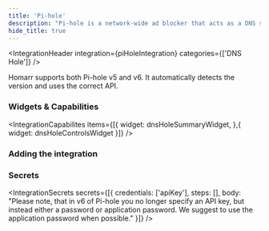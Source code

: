 ```yaml
---
title: 'Pi-hole'
description: "Pi-hole is a network-wide ad blocker that acts as a DNS sinkhole, blocking unwanted content and improving your browsing experience."
hide_title: true
---
```




<IntegrationHeader
    integration={piHoleIntegration}
    categories={['DNS Hole']}
/>

<Alert type="note" className='my-2'>
    Homarr supports both Pi-hole v5 and v6. It automatically detects the version and uses the correct API.
</Alert>

### Widgets & Capabilities
<IntegrationCapabilites
    items={[{
        widget: dnsHoleSummaryWidget,
    },{
        widget: dnsHoleControlsWidget
    }]}
/>

### Adding the integration
<AddingIntegration />

### Secrets
<IntegrationSecrets secrets={[{
    credentials: ['apiKey'],
    steps: [],
    body: "Please note, that in v6 of Pi-hole you no longer specify an API key, but instead either a password or application password. We suggest to use the application password when possible."
}]} />